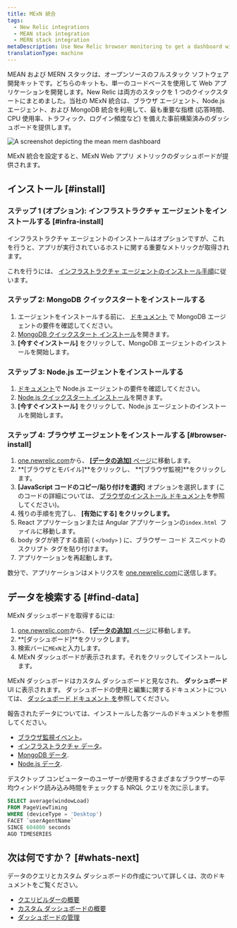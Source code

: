 ```yaml
---
title: MExN 統合
tags:
  - New Relic integrations
  - MEAN stack integration
  - MERN stack integration
metaDescription: Use New Relic browser monitoring to get a dashboard with metrics from your MExN stack.
translationType: machine
---
```



MEAN および MERN スタックは、オープンソースのフルスタック ソフトウェア開発キットです。どちらのキットも、単一のコードベースを使用して Web アプリケーションを開発します。New Relic は両方のスタックを 1 つのクイックスタートにまとめました。当社の MExN 統合は、ブラウザ エージェント、Node.js エージェント、および MongoDB 統合を利用して、最も重要な指標 (応答時間、CPU 使用率、トラフィック、ログイン頻度など) を備えた事前構築済みのダッシュボードを提供します。

<img
  title="Mean Mern dashboard"
  alt="A screenshot depicting the mean mern dashboard"
  src={infrastructureMeanMernIntegrationDashboard}
/>

<figcaption>
  MExN 統合を設定すると、MExN Web アプリ メトリックのダッシュボードが提供されます。
</figcaption>

## インストール [#install]

### ステップ 1 (オプション): インフラストラクチャ エージェントをインストールする [#infra-install]

インフラストラクチャ エージェントのインストールはオプションですが、これを行うと、アプリが実行されているホストに関する重要なメトリックが取得されます。

これを行うには、 [インフラストラクチャ エージェントのインストール手順](/docs/infrastructure/install-infrastructure-agent/get-started/install-infrastructure-agent)に従います。

### ステップ 2: MongoDB クイックスタートをインストールする

1. エージェントをインストールする前に、 [ドキュメント](/docs/infrastructure/host-integrations/host-integrations-list/mongodb-monitoring-integration/) で MongoDB エージェントの要件を確認してください。
2. [MongoDB クイックスタート インストール](https://newrelic.com/instant-observability/mongodb)を開きます。
3. **\[今すぐインストール]** をクリックして、MongoDB エージェントのインストールを開始します。

### ステップ 3: Node.js エージェントをインストールする

1. [ドキュメント](/docs/apm/agents/nodejs-agent/getting-started/compatibility-requirements-nodejs-agent/)で Node.js エージェントの要件を確認してください。
2. [Node.js クイックスタート インストール](https://newrelic.com/instant-observability/node-js)を開きます。
3. **\[今すぐインストール]** をクリックして、Node.js エージェントのインストールを開始します。

### ステップ 4: ブラウザ エージェントをインストールする [#browser-install]

1. [one.newrelic.com](https://one.newrelic.com)から、 [**\[データの追加\]** ページ](https://one.newrelic.com/marketplace)に移動します。
2. **\[ブラウザとモバイル]**をクリックし、 **\[ブラウザ監視]**をクリックします。
3. **\[JavaScript コードのコピー/貼り付けを選択]** オプションを選択します (このコードの詳細については、 [ブラウザのインストール ドキュメント](/docs/browser/browser-monitoring/installation/install-browser-monitoring-agent)を参照してください)。
4. 残りの手順を完了し、 **\[有効にする] をクリックします。**
5. React アプリケーションまたは Angular アプリケーションの`index.html `ファイルに移動します。
6. body タグが終了する直前 ( `</body>` ) に、ブラウザー コード スニペットのスクリプト タグを貼り付けます。
7. アプリケーションを再起動します。

数分で、アプリケーションはメトリクスを [one.newrelic.com](https://one.newrelic.com)に送信します。

## データを検索する [#find-data]

MExN ダッシュボードを取得するには:

1. [one.newrelic.com](https://one.newrelic.com)から、 [**\[データの追加\]** ページ](https://one.newrelic.com/marketplace)に移動します。
2. **\[ダッシュボード]**をクリックします。
3. 検索バーに`MExN`と入力します。
4. MExN ダッシュボードが表示されます。それをクリックしてインストールします。

MExN ダッシュボードはカスタム ダッシュボードと見なされ、 **ダッシュボード** UI に表示されます。 ダッシュボードの使用と編集に関するドキュメントについては、 [ダッシュボード ドキュメント を](/docs/query-your-data/explore-query-data/dashboards/introduction-dashboards)参照してください。

報告されたデータについては、インストールした各ツールのドキュメントを参照してください。

* [ブラウザ監視イベント](/docs/data-apis/understand-data/event-data/events-reported-browser-monitoring)。
* [インフラストラクチャ データ](/docs/infrastructure/manage-your-data/data-instrumentation/default-infrastructure-monitoring-data/#infrastructure-events)。
* [MongoDB データ](/docs/infrastructure/host-integrations/host-integrations-list/mongodb/mongodb-monitoring-integration-new/#find-and-use/).
* [Node.js データ](/docs/apm/agents/nodejs-agent/getting-started/introduction-new-relic-nodejs/).

デスクトップ コンピューターのユーザーが使用するさまざまなブラウザーの平均ウィンドウ読み込み時間をチェックする NRQL クエリを次に示します。

```sql
SELECT average(windowLoad) 
FROM PageViewTiming 
WHERE (deviceType = 'Desktop') 
FACET `userAgentName` 
SINCE 604800 seconds 
AGO TIMESERIES
```

## 次は何ですか？ [#whats-next]

データのクエリとカスタム ダッシュボードの作成について詳しくは、次のドキュメントをご覧ください。

* [クエリビルダーの概要](/docs/query-your-data/explore-query-data/query-builder/introduction-query-builder)
* [カスタム ダッシュボードの概要](/docs/query-your-data/explore-query-data/dashboards/introduction-dashboards)
* [ダッシュボードの管理](/docs/query-your-data/explore-query-data/dashboards/manage-your-dashboard)